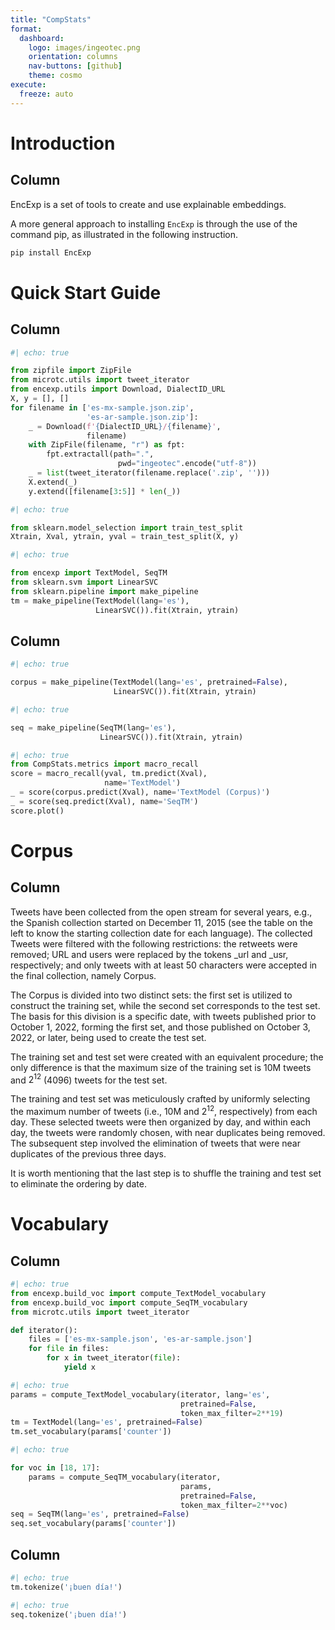 ```yaml
--- 
title: "CompStats"
format: 
  dashboard:
    logo: images/ingeotec.png
    orientation: columns
    nav-buttons: [github]
    theme: cosmo
execute:
  freeze: auto    
---
```


# Introduction

## Column 

::: {.card title='Introduction' .flow}  
EncExp is a set of tools to create and use explainable embeddings.
:::

::: {.card title='Installing using pip' .flow} 
A more general approach to installing `EncExp` is through the use of the command pip, as illustrated in the following instruction.

```sh
pip install EncExp
```
::: 

# Quick Start Guide 

## Column

::: {.card title="Datasets" .flow} 
```python
#| echo: true

from zipfile import ZipFile
from microtc.utils import tweet_iterator
from encexp.utils import Download, DialectID_URL
X, y = [], []
for filename in ['es-mx-sample.json.zip',
                 'es-ar-sample.json.zip']:
    _ = Download(f'{DialectID_URL}/{filename}',
                 filename)
    with ZipFile(filename, "r") as fpt:
        fpt.extractall(path=".",
                        pwd="ingeotec".encode("utf-8"))
    _ = list(tweet_iterator(filename.replace('.zip', '')))
    X.extend(_)
    y.extend([filename[3:5]] * len(_))
```
:::

::: {.card title="Training and Validation sets" .flow}
```python
#| echo: true

from sklearn.model_selection import train_test_split
Xtrain, Xval, ytrain, yval = train_test_split(X, y)
```
:::

::: {.card title="TextModel" .flow} 
```python
#| echo: true

from encexp import TextModel, SeqTM
from sklearn.svm import LinearSVC
from sklearn.pipeline import make_pipeline
tm = make_pipeline(TextModel(lang='es'),
                   LinearSVC()).fit(Xtrain, ytrain)
```
:::

## Column 

::: {.card title="TextModel (Corpus)" .flow}
```python
#| echo: true

corpus = make_pipeline(TextModel(lang='es', pretrained=False),
                       LinearSVC()).fit(Xtrain, ytrain)
```
:::

::: {.card title="SeqTM" .flow}
```python
#| echo: true

seq = make_pipeline(SeqTM(lang='es'),
                    LinearSVC()).fit(Xtrain, ytrain)
```
:::

::: {.card title="Performance" .flow}
```python
#| echo: true
from CompStats.metrics import macro_recall
score = macro_recall(yval, tm.predict(Xval),
                     name='TextModel')
_ = score(corpus.predict(Xval), name='TextModel (Corpus)')                     
_ = score(seq.predict(Xval), name='SeqTM')
score.plot()
```
:::

# Corpus 

## Column 

::: {.card title="Description"}
Tweets have been collected from the open stream for several years, e.g., the Spanish collection started on December 11, 2015 (see the table on the left to know the starting collection date for each language). The collected Tweets were filtered with the following restrictions: the retweets were removed; URL and users were replaced by the tokens _url and _usr, respectively; and only tweets with at least 50 characters were accepted in the final collection, namely Corpus. 

The Corpus is divided into two distinct sets: the first set is utilized to construct the training set, while the second set corresponds to the test set. The basis for this division is a specific date, with tweets published prior to October 1, 2022, forming the first set, and those published on October 3, 2022, or later, being used to create the test set. 

The training set and test set were created with an equivalent procedure; the only difference is that the maximum size of the training set is 10M tweets and $2^{12}$ (4096) tweets for the test set.

The training and test set was meticulously crafted by uniformly selecting the maximum number of tweets (i.e., 10M and $2^{12}$, respectively) from each day. These selected tweets were then organized by day, and within each day, the tweets were randomly chosen, with near duplicates being removed. The subsequent step involved the elimination of tweets that were near duplicates of the previous three days.

It is worth mentioning that the last step is to shuffle the training and test set to eliminate the ordering by date. 
:::

# Vocabulary 

## Column 
::: {.card title="Dataset" .flow}
```python
#| echo: true
from encexp.build_voc import compute_TextModel_vocabulary
from encexp.build_voc import compute_SeqTM_vocabulary
from microtc.utils import tweet_iterator

def iterator():
    files = ['es-mx-sample.json', 'es-ar-sample.json']
    for file in files:
        for x in tweet_iterator(file):
            yield x
```
:::

::: {.card title="TextModel" .flow}
```python
#| echo: true
params = compute_TextModel_vocabulary(iterator, lang='es',
                                      pretrained=False,
                                      token_max_filter=2**19)
tm = TextModel(lang='es', pretrained=False)
tm.set_vocabulary(params['counter'])
```                                             
:::

::: {.card title="SeqTM" .flow}
```python
#| echo: true

for voc in [18, 17]:
    params = compute_SeqTM_vocabulary(iterator,
                                      params,
                                      pretrained=False,
                                      token_max_filter=2**voc)
seq = SeqTM(lang='es', pretrained=False)
seq.set_vocabulary(params['counter'])
```                                             
:::

## Column 

::: {.card title="TextModel tokenizer" .flow}
```python
#| echo: true
tm.tokenize('¡buen día!')
```
:::

::: {.card title="SeqTM tokenizer" .flow}
```python
#| echo: true
seq.tokenize('¡buen día!')
```
:::
